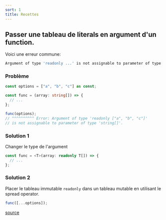 ```yaml
---
sort: 1
title: Recettes
---
```


## Passer une tableau de literals en argument d'un function.

Voici une erreur commune:

```bash
Argument of type 'readonly ...' is not assignable to parameter of type '...[]'
```

### Problème

```typescript
const options = ["a", "b", "c"] as const;

const func = (array: string[]) => {
  // ...
};

func(options);
// ^^^^^^^^^^ Error: Argument of type 'readonly ["a", "b", "c"]'
// is not assignable to parameter of type 'string[]'.
```

### Solution 1

Changer le type de l'argument

```typescript
const func = <T>(array: readonly T[]) => {
  // ...
};
```

### Solution 2

Placer le tableau immutable `readonly` dans un tableau mutable en utilisant le spread operator.

```typescript
func([...options]);
```

[source](https://stackoverflow.com/questions/71978472/argument-of-type-readonly-is-not-assignable-to-parameter-of-type)
